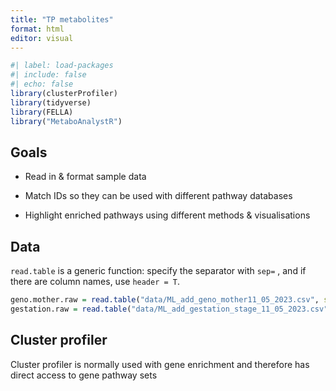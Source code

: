 ```yaml
---
title: "TP metabolites"
format: html
editor: visual
---
```


```r
#| label: load-packages
#| include: false
#| echo: false
library(clusterProfiler)
library(tidyverse)
library(FELLA)
library("MetaboAnalystR")
```

## Goals

-   Read in & format sample data

-   Match IDs so they can be used with different pathway databases

-   Highlight enriched pathways using different methods & visualisations

## Data

`read.table` is a generic function: specify the separator with `sep=` , and if there are column names, use `header = T`.

```r
geno.mother.raw = read.table("data/ML_add_geno_mother11_05_2023.csv", sep = ";", header = T)
gestation.raw = read.table("data/ML_add_gestation_stage_11_05_2023.csv", sep = ";", header = T)
```

## Cluster profiler

Cluster profiler is normally used with gene enrichment and therefore has direct access to gene pathway sets

```r

```
